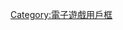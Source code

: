 {{Userbox
  |border-c = #000000
  |border-s = 1
  |id-c = #c0c0c0
  |id-s =
  |id-fc = #000000
  |info-c = #FFFFFF
  |info-s = 10
  |info-fc =
  |id = [[File:Dreamcast-Console-Set.png|45px|alt=DC]]
  |info = 這個用戶擁有'''[[Dreamcast]]'''。
}}<includeonly>[[Category:拥有Dreamcast的维基人|{{PAGENAME}}]]</includeonly><noinclude>

{{DEFAULTSORT:#Dreamcast}}
[[Category:拥有Dreamcast的维基人| ]]
[[Category:電子遊戲用戶框]]
</noinclude>